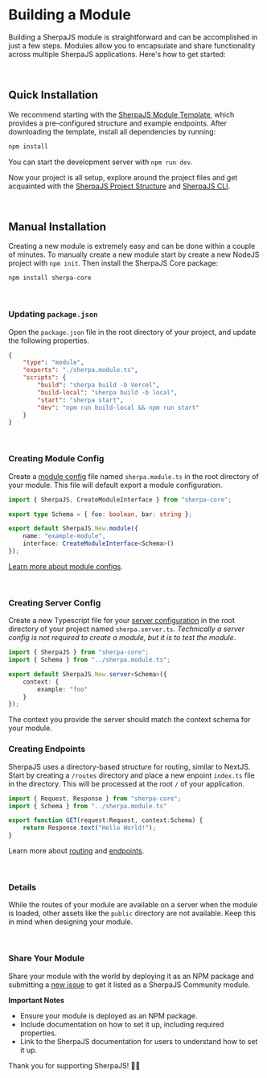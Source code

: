 # Building a Module
Building a SherpaJS module is straightforward and can be accomplished in just a
few steps. Modules allow you to encapsulate and share functionality across
multiple SherpaJS applications. Here's how to get started:


<br/>


## Quick Installation
We recommend starting with the
[SherpaJS Module Template](https://github.com/sellersindustry/SherpaJS-template-module),
which provides a pre-configured structure and example endpoints. After
downloading the template, install all dependencies by running:

```sh
npm install
```

You can start the development server with `npm run dev`.

Now your project is all setup, explore around the project files and get
acquainted with the [SherpaJS Project Structure](/structure) and
[SherpaJS CLI](/api/cli).


<br/>


## Manual Installation
Creating a new module is extremely easy and can be done within a couple of
minutes. To manually create a new module start by create a new NodeJS project
with `npm init`. Then install the SherpaJS Core package:

```sh
npm install sherpa-core
```


<br/>



### Updating `package.json`
Open the `package.json` file in the root directory of your project, and
update the following properties.

```json title="package.json"
{
    "type": "module",
	"exports": "./sherpa.module.ts",
    "scripts": {
        "build": "sherpa build -b Vercel",
        "build-local": "sherpa build -b local",
        "start": "sherpa start",
        "dev": "npm run build-local && npm run start"
    }
}
```


<br/>

### Creating Module Config
Create a [module config](/build/module-config) file named `sherpa.module.ts` in
the root directory of your module. This file will default export a module
configuration.

```typescript title="sherpa.module.ts"
import { SherpaJS, CreateModuleInterface } from "sherpa-core";

export type Schema = { foo: boolean, bar: string };

export default SherpaJS.New.module({
    name: "example-module",
    interface: CreateModuleInterface<Schema>()
});
```

[Learn more about module configs](/build/module-config).


<br/>


### Creating Server Config
Create a new Typescript file for your [server configuration](/build/server-config)
in the root directory of your project named `sherpa.server.ts`. *Technically a
server config is not required to create a module, but it is to test the module*.

```typescript title="sherpa.server.ts"
import { SherpaJS } from "sherpa-core";
import { Schema } from "../sherpa.module.ts";

export default SherpaJS.New.server<Schema>({
    context: {
        example: "foo"
    }
});
```

The context you provide the server should match the context schema for your module.


### Creating Endpoints
SherpaJS uses a directory-based structure for routing, similar to NextJS. Start
by creating a `/routes` directory and place a new enpoint `index.ts` file in the
directory. This will be processed at the root `/` of your application.

```typescript title="routes/index.ts"
import { Request, Response } from "sherpa-core";
import { Schema } from "../sherpa.module.ts"

export function GET(request:Request, context:Schema) {
    return Response.text("Hello World!");
}
```

Learn more about [routing](/build/rounting) and [endpoints](/build/endpoints).


<br/>


### Details
While the routes of your module are available on a server when the module is
loaded, other assets like the `public` directory are not available. Keep this
in mind when designing your module.


<br/>


### Share Your Module
Share your module with the world by deploying it as an NPM package and
submitting a
[new issue](https://github.com/sellersindustry/SherpaJS/issues/new/choose)
to get it listed as a SherpaJS Community module.

**Important Notes**
  * Ensure your module is deployed as an NPM package.
  * Include documentation on how to set it up, including required properties.
  * Link to the SherpaJS documentation for users to understand how to set it up.

Thank you for supporting SherpaJS! 🎉🥳

